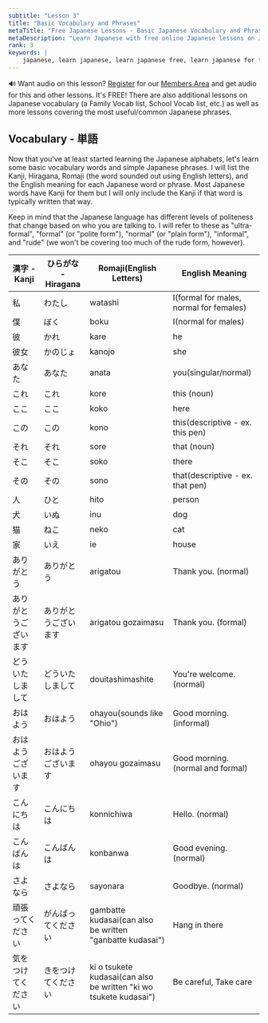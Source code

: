 ```yaml
---
subtitle: "Lesson 3"
title: "Basic Vocabulary and Phrases"
metaTitle: "Free Japanese Lessons - Basic Japanese Vocabulary and Phrases - Learn to speak the Japanese language online for free!"
metaDescription: "Learn Japanese with free online Japanese lessons on Japanese grammar, Japanese verb conjugation, and Japanese sentence structure"
rank: 3
keywords: |
    japanese, learn japanese, learn japanese free, learn japanese for free, learning japanese, learning japanese language, japanese learn, japanese learning, japanese language, japanese language learning, learn japanese language, japanese lesson, japanese lessons, free japanese lessons, online japanese, japanese online, learn japanese online, learn japanese online free, learning japanese online, online japanese lesson, online japanese lessons, japanese tutorial, japanese course, japanese language course, language course, japanese alphabet, japanese alphabets, japanese letters, japanese hiragana, hiragana alphabet, hiragana, japanese katakana, katakana alphabet, katakana, japanese kanji, kanji, speak japanese, learn to speak japanese, how to speak japanese, how to learn japanese, learn how to speak japanese, how to speak read and write japanese, learn how to speak read and write japanese, learn japanese with free japanese lessons, learn japanese with freejapaneselessons.com, what is my name in japanese, japanese words, basic japanese words, japan language, japan alphabet, hiragana chart, katakana chart, japanese characters, names in japanese, hiragana sentence, learn hiragana, japanese classes, japanese alphabet with english letters, japanese beginner, introducing yourself in japanese, common japanese words, hiragana characters, katakana characters
---
```


<div className="alertbox">

🔊 Want audio on this lesson? [Register](/register/) for our [Members Area](/members/) and get audio for this and other lessons. It's FREE! There are also additional lessons on Japanese vocabulary (a Family Vocab list, School Vocab list, etc.) as well as more lessons covering the most useful/common Japanese phrases.

</div>

## Vocabulary - 単語

Now that you've at least started learning the Japanese alphabets, let's learn some basic vocabulary words and simple Japanese phrases. I will list the Kanji, Hiragana, Romaji (the word sounded out using English letters), and the English meaning for each Japanese word or phrase. Most Japanese words have Kanji for them but I will only include the Kanji if that word is typically written that way.

Keep in mind that the Japanese language has different levels of politeness that change based on who you are talking to. I will refer to these as "ultra-formal", "formal" (or "polite form"), "normal" (or "plain form"), "informal", and "rude" (we won't be covering too much of the rude form, however).

<table>
<thead>
<tr>
<th>漢字 - Kanji</th>
<th>ひらがな - Hiragana</th>
<th>Romaji(English Letters)</th>
<th>English Meaning</th>
</tr>
</thead>
<tbody>
<tr>
<td>私</td>
<td>わたし</td>
<td>watashi</td>
<td>I(formal for males, normal for females)</td>
</tr>
<tr>
<td>僕</td>
<td>ぼく</td>
<td>boku</td>
<td>I(normal for males)</td>
</tr>
<tr>
<td>彼</td>
<td>かれ</td>
<td>kare</td>
<td>he</td>
</tr>
<tr>
<td>彼女</td>
<td>かのじょ</td>
<td>kanojo</td>
<td>she</td>
</tr>
<tr>
<td>あなた</td>
<td>あなた</td>
<td>anata</td>
<td>you(singular/normal)</td>
</tr>
<tr>
<td>これ</td>
<td>これ</td>
<td>kore</td>
<td>this (noun)</td>
</tr>
<tr>
<td>ここ</td>
<td>ここ</td>
<td>koko</td>
<td>here</td>
</tr>
<tr>
<td>この</td>
<td>この</td>
<td>kono</td>
<td>this(descriptive - ex. this pen)</td>
</tr>
<tr>
<td>それ</td>
<td>それ</td>
<td>sore</td>
<td>that (noun)</td>
</tr>
<tr>
<td>そこ</td>
<td>そこ</td>
<td>soko</td>
<td>there</td>
</tr>
<tr>
<td>その</td>
<td>その</td>
<td>sono</td>
<td>that(descriptive - ex. that pen)</td>
</tr>
<tr>
<td>人</td>
<td>ひと</td>
<td>hito</td>
<td>person</td>
</tr>
<tr>
<td>犬</td>
<td>いぬ</td>
<td>inu</td>
<td>dog</td>
</tr>
<tr>
<td>猫</td>
<td>ねこ</td>
<td>neko</td>
<td>cat</td>
</tr>
<tr>
<td>家</td>
<td>いえ</td>
<td>ie</td>
<td>house</td>
</tr>
<tr>
<td>ありがとう</td>
<td>ありがとう</td>
<td>arigatou</td>
<td>Thank you. (normal)</td>
</tr>
<tr>
<td>ありがとうございます</td>
<td>ありがとうございます</td>
<td>arigatou gozaimasu</td>
<td>Thank you. (formal)</td>
</tr>
<tr>
<td>どういたしまして</td>
<td>どういたしまして</td>
<td>douitashimashite</td>
<td>You're welcome. (normal)</td>
</tr>
<tr>
<td>おはよう</td>
<td>おはよう</td>
<td>ohayou(sounds like "Ohio")</td>
<td>Good morning. (informal)</td>
</tr>
<tr>
<td>おはようございます</td>
<td>おはようございます</td>
<td>ohayou gozaimasu</td>
<td>Good morning.(normal and formal)</td>
</tr>
<tr>
<td>こんにちは</td>
<td>こんにちは</td>
<td>konnichiwa</td>
<td>Hello. (normal)</td>
</tr>
<tr>
<td>こんばんは</td>
<td>こんばんは</td>
<td>konbanwa</td>
<td>Good evening. (normal)</td>
</tr>
<tr>
<td>さよなら</td>
<td>さよなら</td>
<td>sayonara</td>
<td>Goodbye. (normal)</td>
</tr>
<tr>
<td>頑張ってください</td>
<td>がんばってください</td>
<td>gambatte kudasai(can also be written "ganbatte kudasai")</td>
<td>Hang in there</td>
</tr>
<tr>
<td>気をつけてください</td>
<td>きをつけてください</td>
<td>ki o tsukete kudasai(can also be written "ki wo tsukete kudasai")</td>
<td>Be careful, Take care</td>
</tr>
</tbody>
</table>
